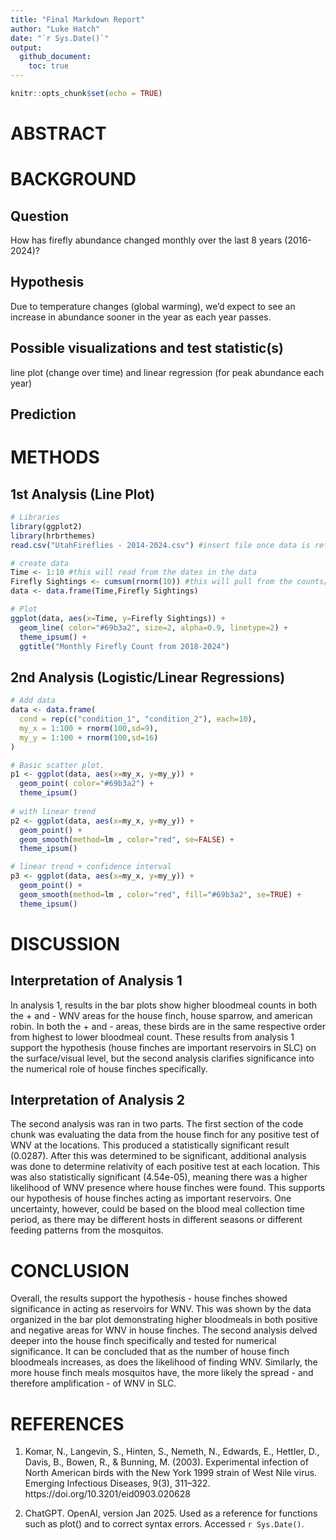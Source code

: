```yaml
---
title: "Final Markdown Report"
author: "Luke Hatch"
date: "`r Sys.Date()`"
output:
  github_document:
    toc: true
---
```


```r
knitr::opts_chunk$set(echo = TRUE)
```
# ABSTRACT

# BACKGROUND

## Question  
How has firefly abundance changed monthly over the last 8 years (2016-2024)?

## Hypothesis 
Due to temperature changes (global warming), we'd expect to see an increase in abundance sooner in the year as each year passes.

## Possible visualizations and test statistic(s)
line plot (change over time) and linear regression (for peak abundance each year)

## Prediction
 

# METHODS


## 1st Analysis (Line Plot)


```r

# Libraries
library(ggplot2)
library(hrbrthemes)
read.csv("UtahFireflies - 2014-2024.csv") #insert file once data is refined

# create data
Time <- 1:10 #this will read from the dates in the data
Firefly Sightings <- cumsum(rnorm(10)) #this will pull from the counts/sightings
data <- data.frame(Time,Firefly Sightings)

# Plot
ggplot(data, aes(x=Time, y=Firefly Sightings)) +
  geom_line( color="#69b3a2", size=2, alpha=0.9, linetype=2) +
  theme_ipsum() +
  ggtitle("Monthly Firefly Count from 2018-2024")
```

## 2nd Analysis (Logistic/Linear Regressions)


```r

# Add data
data <- data.frame(
  cond = rep(c("condition_1", "condition_2"), each=10), 
  my_x = 1:100 + rnorm(100,sd=9), 
  my_y = 1:100 + rnorm(100,sd=16) 
)

# Basic scatter plot.
p1 <- ggplot(data, aes(x=my_x, y=my_y)) + 
  geom_point( color="#69b3a2") +
  theme_ipsum()
 
# with linear trend
p2 <- ggplot(data, aes(x=my_x, y=my_y)) +
  geom_point() +
  geom_smooth(method=lm , color="red", se=FALSE) +
  theme_ipsum()

# linear trend + confidence interval
p3 <- ggplot(data, aes(x=my_x, y=my_y)) +
  geom_point() +
  geom_smooth(method=lm , color="red", fill="#69b3a2", se=TRUE) +
  theme_ipsum()
```

# DISCUSSION

## Interpretation of Analysis 1

In analysis 1, results in the bar plots show higher bloodmeal counts in both the + and - WNV areas for the house finch, house sparrow, and american robin. In both the + and - areas, these birds are in the same respective order from highest to lower bloodmeal count. These results from analysis 1 support the hypothesis (house finches are important reservoirs in SLC) on the surface/visual level, but the second analysis clarifies significance into the numerical role of house finches specifically.

## Interpretation of Analysis 2

The second analysis was ran in two parts. The first section of the code chunk was evaluating the data from the house finch for any positive test of WNV at the locations. This produced a statistically significant result (0.0287). After this was determined to be significant, additional analysis was done to determine relativity of each positive test at each location. This was also statistically significant (4.54e-05), meaning there was a higher likelihood of WNV presence where house finches were found. This supports our hypothesis of house finches acting as important reservoirs. One uncertainty, however, could be based on the blood meal collection time period, as there may be different hosts in different seasons or different feeding patterns from the mosquitos.

# CONCLUSION

Overall, the results support the hypothesis - house finches showed significance in acting as reservoirs for WNV. This was shown by the data organized in the bar plot demonstrating higher bloodmeals in both positive and negative areas for WNV in house finches. The second analysis delved deeper into the house finch specifically and tested for numerical significance. It can be concluded that as the number of house finch bloodmeals increases, as does the likelihood of finding WNV. Similarly, the more house finch meals mosquitos have, the more likely the spread - and therefore amplification - of WNV in SLC.

# REFERENCES

1. Komar, N., Langevin, S., Hinten, S., Nemeth, N., Edwards, E., Hettler, D., Davis, B., Bowen, R., & Bunning, M. (2003). Experimental infection of North American birds with the New York 1999 strain of West Nile virus. Emerging Infectious Diseases, 9(3), 311–322. https://doi.org/10.3201/eid0903.020628

2. ChatGPT. OpenAI, version Jan 2025. Used as a reference for functions such as plot() and to correct syntax errors. Accessed `r Sys.Date()`.